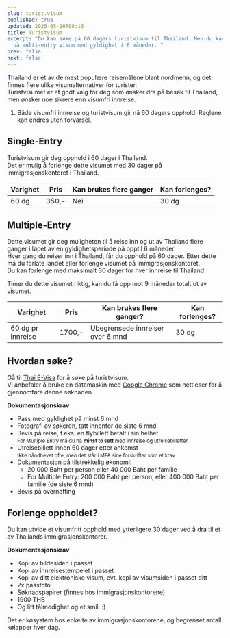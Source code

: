 ```yaml
---
slug: turist.visum
published: true
updated: 2025-05-20T08:16
title: Turistvisum
excerpt: "Du kan søke på 60 dagers turistvisum til Thailand. Men du kan og søke
  på multi-entry visum med gyldighet i 6 måneder. "
prev: false
next: false
---
```

Thailand er et av de mest populære reisemålene blant nordmenn, og det finnes flere ulike visumalternativer for turister.  
Turistvisumet er et godt valg for deg som ønsker dra på besøk til Thailand, men ønsker noe sikrere enn visumfri innreise.

1.  Både visumfri innreise og turistvisum gir nå 60 dagers opphold. Reglene kan endres uten forvarsel.
    

## Single-Entry

Turistvisum gir deg opphold i 60 dager i Thailand.  
Det er mulig å forlenge dette visumet med 30 dager på immigrasjonskontoret i Thailand.

| Varighet | Pris | Kan brukes flere ganger | Kan forlenges? |
| --- | --- | --- | --- |
| 60 dg | 350,- | Nei | 30 dg |

## Multiple-Entry

Dette visumet gir deg muligheten til å reise inn og ut av Thailand flere ganger i løpet av en gyldighetsperiode på opptil 6 måneder.  
Hver gang du reiser inn i Thailand, får du opphold på 60 dager. Etter dette må du forlate landet eller forlenge visumet på immigrasjonskontoret.  
Du kan forlenge med maksimalt 30 dager for hver innreise til Thailand.

Timer du dette visumet riktig, kan du få opp mot 9 måneder totalt ut av visumet.

| Varighet | Pris | Kan brukes flere ganger? | Kan forlenges? |
| --- | --- | --- | --- |
| 60 dg pr innreise | 1700,- | Ubegrensede innreiser over 6 mnd | 30 dg |

## Hvordan søke?

Gå til [Thai E-Visa](https://www.thaievisa.go.th/) for å søke på turistvisum.  
Vi anbefaler å bruke en datamaskin med [Google Chrome](https://www.google.com/chrome/) som nettleser for å gjennomføre denne søknaden.

**Dokumentasjonskrav**

*   Pass med gyldighet på minst 6 mnd 
*   Fotografi av søkeren, tatt innenfor de siste 6 mnd 
*   Bevis på reise, f.eks. en flybillett betalt i sin helhet  
    <small>For Multiple Entry må du ha **minst to sett** med innreise og utreisebilletter</small>  
*   Utreisebillett innen 60 dager etter ankomst  
    <small>Ikke håndhevet ofte, men det står i MFA sine forskrifter som et krav</small>
*   Dokumentasjon på tilstrekkelig økonomi:  
    *   20 000 Baht per person eller 40 000 Baht per familie    
    *   For Multiple Entry: 200 000 Baht per person, eller 400 000 Baht per familie (de siste 6 mnd)     
*   Bevis på overnatting
    

## Forlenge oppholdet?

Du kan utvide et visumfritt opphold med ytterligere 30 dager ved å dra til et av Thailands immigrasjonskontorer.

**Dokumentasjonskrav**

*   Kopi av bildesiden i passet
*   Kopi av innreisestempelet i passet
*   Kopi av ditt elektroniske visum, evt. kopi av visumsiden i passet ditt
*   2x passfoto
*   Søknadspapirer (finnes hos immigrasjonskontorene)
*   1900 THB  
*   Og litt tålmodighet og et smil. :)
    

Det er køsystem hos enkelte av immigrasjonskontorene, og begrenset antall kølapper hver dag.